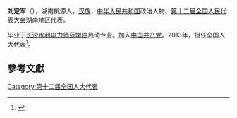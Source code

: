 '''刘定军'''（{{bd|1964年||}}），湖南桃源人，[[汉族|汉族]]，[[中华人民共和国|中华人民共和国]]政治人物、[[第十二届全国人民代表大会|第十二届全国人民代表大会]]湖南地区代表。

毕业于[[长沙水利电力师范学院|长沙水利电力师范学院]]热动专业。加入[[中国共产党|中国共产党]]。2013年，担任全国人大代表<ref>{{cite news|title=全国人大代表信息-刘定军|url=http://210.82.31.1:8084/delegate/viewDelegate.action?dbid=121666|accessdate=2013-04-05|newspaper=全国人大网|archive-url=https://web.archive.org/web/20180929143044/http://www.npc.gov.cn/delegate/viewDelegate.action?dbid=121666|archive-date=2018-09-29|dead-url=yes}}</ref>。

==參考文獻==
{{reflist}}
{{中国政治人物小作品}}

[[Category:第十二届全国人大代表|Category:第十二届全国人大代表]]